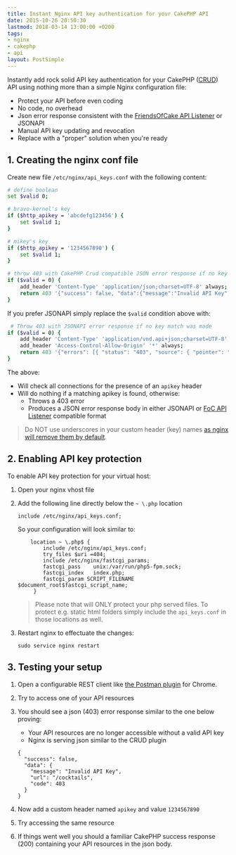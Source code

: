 ```yaml
---
title: Instant Nginx API key authentication for your CakePHP API
date: 2015-10-26 20:50:30
lastmod: 2018-03-14 13:00:00 +0200
tags:
- nginx
- cakephp
- api
layout: PostSimple
---
```

Instantly add rock solid API key authentication for your CakePHP
([CRUD](https://github.com/FriendsOfCake/crud)) API using
nothing more than a simple Nginx configuration file:

- Protect your API before even coding
- No code, no overhead
- Json error response consistent with the [FriendsOfCake API Listener](http://crud.readthedocs.org/en/latest/listeners/api.html#id1) or JSONAPI
- Manual API key updating and revocation
- Replace with a "proper" solution when you're ready

## 1. Creating the nginx conf file

Create new file `/etc/nginx/api_keys.conf` with the following content:

```bash
# define boolean
set $valid 0;

# bravo-kernel's key
if ($http_apikey = 'abcdefg123456') {
    set $valid 1;
}

# mikey's key
if ($http_apikey = '1234567890') {
    set $valid 1;
}

# throw 403 with CakePHP Crud compatible JSON error response if no key match was made
if ($valid = 0) {
    add_header 'Content-Type' 'application/json;charset=UTF-8' always;
    return 403 '{"success": false, "data":{"message":"Invalid API Key", "url": "$request_uri", "code":403}}';
}
```

If you prefer JSONAPI simply replace the `$valid` condition above with:

```bash
 # Throw 403 with JSONAPI error response if no key match was made
if ($valid = 0) {
	add_header 'Content-Type' 'application/vnd.api+json;charset=UTF-8' always;
	add_header 'Access-Control-Allow-Origin' '*' always;
	return 403 '{"errors": [{ "status": "403", "source": { "pointer": "$request_uri" }, "title":  "Forbidden", "detail": "Invalid API key" }]}';
}
```

The above:
- Will check all connections for the presence of an `apikey` header
- Will do nothing if a matching apikey is found, otherwise:
	- Throws a 403 error
	- Produces a JSON  error response body in either JSONAPI or 
	[FoC API Listener](http://crud.readthedocs.org/en/latest/listeners/api.html#id1)
	compatible format

> Do NOT use underscores in your custom header (key) names [as nginx
> will remove them by default](http://stackoverflow.com/questions/22856136/why-underscores-are-forbidden-in-http-header-names).

## 2. Enabling API key protection

To enable API key protection for your virtual host:

1. Open your nginx vhost file

2. Add the following line directly below the `~ \.php` location

    ```
    include /etc/nginx/api_keys.conf;
    ```

    So your configuration will look similar to:

    ```nginx
        location ~ \.php$ {
            include /etc/nginx/api_keys.conf;
            try_files $uri =404;
            include /etc/nginx/fastcgi_params;
            fastcgi_pass    unix:/var/run/php5-fpm.sock;
            fastcgi_index   index.php;
            fastcgi_param SCRIPT_FILENAME $document_root$fastcgi_script_name;
         }
    ```

    > Please note that will ONLY protect your php served files. To protect
    > e.g. static html folders simply include the `api_keys.conf` in those
    > locations as well. 

4. Restart nginx to effectuate the changes:

    ```
    sudo service nginx restart
    ```

## 3. Testing your setup

1. Open a configurable REST client like [the Postman plugin](https://www.getpostman.com/) for Chrome.

2. Try to access one of your API resources

3. You should see a json (403) error response similar to the one below proving:

    - Your API resources are no longer accessible without a valid API key
    - Nginx is serving json similar to the CRUD plugin

    ```
    {
      "success": false,
      "data": {
        "message": "Invalid API Key",
        "url": "/cocktails",
        "code": 403
      }
    }
    ```

4. Now add a custom header named `apikey` and value `1234567890`

5. Try accessing the same resource

6. If things went well you should a familiar CakePHP success response (200)
containing your API resources in the json body.
